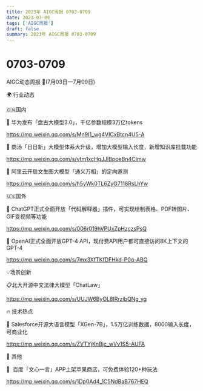 ```yaml
---
title: 2023年 AIGC周报 0703-0709
date: 2023-07-09
tags: ['AIGC周报']
draft: false
summary: 2023年 AIGC周报 0703-0709
---
```

# 0703-0709



AIGC动态周报 🚀(7月03日—7月09日)

🌍 行业动态

🇨🇳国内

📰 华为发布「盘古大模型3.0」，千亿参数规模3万亿tokens

https://mp.weixin.qq.com/s/Mn9I1_wg4VICxBtcn4U5-A

📰 商汤「日日新」大模型体系大升级，增加大模型输入长度，新增知识库挂载功能

https://mp.weixin.qq.com/s/vtm1xcHqJJIBpoeBn4CImw

📰  阿里云开启文生图大模型「通义万相」的定向邀测

https://mp.weixin.qq.com/s/h5yWk0TL6ZyG7118RsLhYw

🇺🇸国外

📰 ChatGPT正式全面开放「代码解释器」插件，可实现绘制表格、PDF转图片、GIF变视频等功能

https://mp.weixin.qq.com/s/006r019hVPUxZpHzczsPsQ

📰 OpenAI正式全面开放GPT-4 API，现付费API用户都可直接访问8K上下文的GPT-4

https://mp.weixin.qq.com/s/7mx3XfTKfDFHkd-P0q-ABQ

💡场景创新

📋北大开源中文法律大模型「ChatLaw」

https://mp.weixin.qq.com/s/UUJW6ByOL8IRrzibQNg_yg

🔥 技术热点

📝 Salesforce开源大语言模型「XGen-7B」，1.5万亿训练数据，8000输入长度，可商业化

https://mp.weixin.qq.com/s/ZVTYjKnBjc_wVv1S5-AUFA

🎉 其他

🚀  百度「文心一言」APP上架苹果商店，可免费体验120+种玩法

https://mp.weixin.qq.com/s/1Dp0Ad4_1C5NdBaB767HEQ